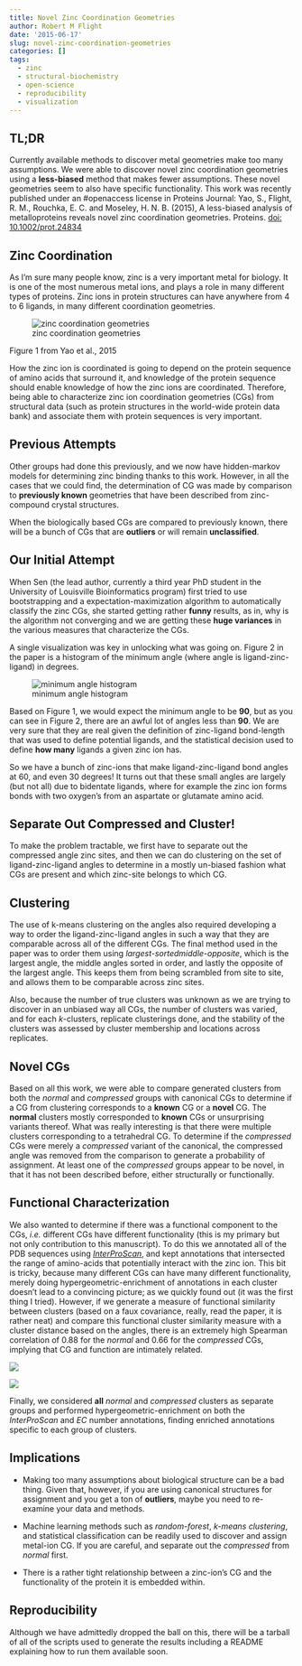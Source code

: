 ```yaml
---
title: Novel Zinc Coordination Geometries
author: Robert M Flight
date: '2015-06-17'
slug: novel-zinc-coordination-geometries
categories: []
tags:
  - zinc
  - structural-biochemistry
  - open-science
  - reproducibility
  - visualization
---
```


## TL;DR

Currently available methods to discover metal geometries make too many assumptions. We were able to discover novel zinc coordination geometries using a **less-biased** method that makes fewer assumptions. These novel geometries seem to also have specific functionality. This work was recently published under an #openaccess license in Proteins Journal: Yao, S., Flight, R. M., Rouchka, E. C. and Moseley, H. N. B. (2015), A less-biased analysis of metalloproteins reveals novel zinc coordination geometries. Proteins. [doi: 10.1002/prot.24834](http://onlinelibrary.wiley.com/doi/10.1002/prot.24834/full)

## Zinc Coordination

As I'm sure many people know, zinc is a very important metal for biology. It is one of the most numerous metal ions, and plays a role in many different types of proteins. Zinc ions in protein structures can have anywhere from 4 to 6 ligands, in many different coordination geometries.

![zinc coordination geometries](/img/prot24834-fig-0001.png)

Figure 1 from Yao et al., 2015

How the zinc ion is coordinated is going to depend on the protein sequence of amino acids that surround it, and knowledge of the protein sequence should enable knowledge of how the zinc ions are coordinated. Therefore, being able to characterize zinc ion coordination geometries (CGs) from structural data (such as protein structures in the world-wide protein data bank) and associate them with protein sequences is very important.

## Previous Attempts

Other groups had done this previously, and we now have hidden-markov models for determining zinc binding thanks to this work. However, in all the cases that we could find, the determination of CG was made by comparison to **previously known** geometries that have been described from zinc-compound crystal structures. 

When the biologically based CGs are compared to previously known, there will be a bunch of CGs that are **outliers** or will remain **unclassified**.

## Our Initial Attempt

When Sen (the lead author, currently a third year PhD student in the University of Louisville Bioinformatics program) first tried to use bootstrapping and a expectation-maximization algorithm to automatically classify the zinc CGs, she started getting rather **funny** results, as in, why is the algorithm not converging and we are getting these **huge variances** in the various measures that characterize the CGs.

A single visualization was key in unlocking what was going on. Figure 2 in the paper is a histogram of the minimum angle (where angle is ligand-zinc-ligand) in degrees. 

![minimum angle histogram](/img/prot24834-fig-0002.png)

Based on Figure 1, we would expect the minimum angle to be **90**, but as you can see in Figure 2, there are an awful lot of angles less than **90**. We are very sure that they are real given the definition of zinc-ligand bond-length that was used to define potential ligands, and the statistical decision used to define **how many** ligands a given zinc ion has. 

So we have a bunch of zinc-ions that make ligand-zinc-ligand bond angles at 60, and even 30 degrees! It turns out that these small angles are largely (but not all) due to bidentate ligands, where for example the zinc ion forms bonds with two oxygen's from an aspartate or glutamate amino acid.

## Separate Out Compressed and Cluster!

To make the problem tractable, we first have to separate out the compressed angle zinc sites, and then we can do clustering on the set of ligand-zinc-ligand angles to determine in a mostly un-biased fashion what CGs are present and which zinc-site belongs to which CG. 

## Clustering

The use of k-means clustering on the angles also required developing a way to order the ligand-zinc-ligand angles in such a way that they are comparable across all of the different CGs. The final method used in the paper was to order them using *largest-sortedmiddle-opposite*, which is the largest angle, the middle angles sorted in order, and lastly the opposite of the largest angle. This keeps them from being scrambled from site to site, and allows them to be comparable across zinc sites. 

Also, because the number of true clusters was unknown as we are trying to discover in an unbiased way all CGs, the number of clusters was varied, and for each *k*-clusters, replicate clusterings done, and the stability of the clusters was assessed by cluster membership and locations across replicates.

## Novel CGs

Based on all this work, we were able to compare generated clusters from both the *normal* and *compressed* groups with canonical CGs to determine if a CG from clustering corresponds to a **known** CG or a **novel** CG. The **normal** clusters mostly corresponded to **known** CGs or unsurprising variants thereof. What was really interesting is that there were multiple clusters corresponding to a tetrahedral CG. To determine if the *compressed* CGs were merely a *compressed* variant of the canonical, the compressed angle was removed from the comparison to generate a probability of assignment. At least one of the *compressed* groups appear to be novel, in that it has not been described before, either structurally or functionally.

## Functional Characterization

We also wanted to determine if there was a functional component to the CGs, *i.e.* different CGs have different functionality (this is my primary but not only contribution to this manuscript). To do this we annotated all of the PDB sequences using [*InterProScan*](http://www.ebi.ac.uk/Tools/pfa/iprscan5/), and kept annotations that intersected the range of amino-acids that potentially interact with the zinc ion. This bit is tricky, because many different CGs can have many different functionality, merely doing hypergeometric-enrichment of annotations in each cluster doesn't lead to a convincing picture; as we quickly found out (it was the first thing I tried). However, if we generate a measure of functional similarity between clusters (based on a faux covariance, really, read the paper, it is rather neat) and compare this functional cluster similarity measure with a cluster distance based on the angles, there is an extremely high Spearman correlation of 0.88 for the *normal* and 0.66 for the *compressed* CGs, implying that CG and function are intimately related.

<img src = "/img/prot24834-fig-0009.png"></img>

<img src = "/img/prot24834-fig-0010.png"></img>

Finally, we considered **all** *normal* and *compressed* clusters as separate groups and performed hypergeometric-enrichment on both the *InterProScan* and *EC* number annotations, finding enriched annotations specific to each group of clusters.

## Implications

* Making too many assumptions about biological structure can be a bad thing. Given that, however, if you are using canonical structures for assignment and you get a ton of **outliers**, maybe you need to re-examine your data and methods.

* Machine learning methods such as *random-forest*, *k-means clustering*, and statistical classification can be readily used to discover and assign metal-ion CG. If you are careful, and separate out the *compressed* from *normal* first.

* There is a rather tight relationship between a zinc-ion's CG and the functionality of the protein it is embedded within.

## Reproducibility

Although we have admittedly dropped the ball on this, there will be a tarball of all of the scripts used to generate the results including a README explaining how to run them available soon.
